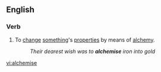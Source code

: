 ==English==

===Verb===
{{en-verb|alchemis|ing}}

# To [[change]] [[something]]'s [[properties]] by means of [[alchemy]].
#:''Their dearest wish was to '''alchemise''' iron into gold''

{{anagrams:en/aceehilms}}
[[vi:alchemise]]